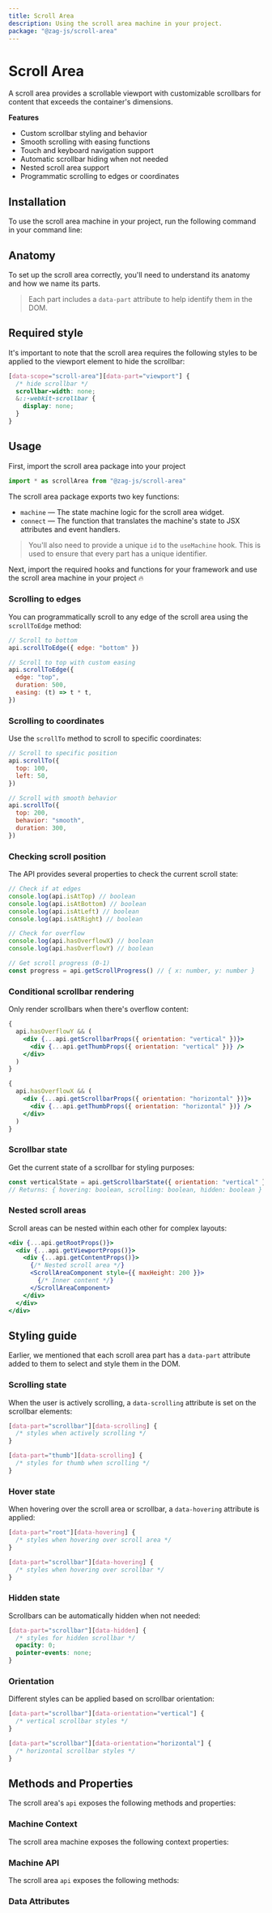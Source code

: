 ```yaml
---
title: Scroll Area
description: Using the scroll area machine in your project.
package: "@zag-js/scroll-area"
---
```


# Scroll Area

A scroll area provides a scrollable viewport with customizable scrollbars for
content that exceeds the container's dimensions.

<Resources pkg="@zag-js/scroll-area" />

<Showcase id="ScrollArea" />

**Features**

- Custom scrollbar styling and behavior
- Smooth scrolling with easing functions
- Touch and keyboard navigation support
- Automatic scrollbar hiding when not needed
- Nested scroll area support
- Programmatic scrolling to edges or coordinates

## Installation

To use the scroll area machine in your project, run the following command in
your command line:

<CodeSnippet id="scroll-area/installation.mdx" />

## Anatomy

To set up the scroll area correctly, you'll need to understand its anatomy and
how we name its parts.

> Each part includes a `data-part` attribute to help identify them in the DOM.

<Anatomy id="scroll-area" />

## Required style

It's important to note that the scroll area requires the following styles to be
applied to the viewport element to hide the scrollbar:

```css
[data-scope="scroll-area"][data-part="viewport"] {
  /* hide scrollbar */
  scrollbar-width: none;
  &::-webkit-scrollbar {
    display: none;
  }
}
```

## Usage

First, import the scroll area package into your project

```jsx
import * as scrollArea from "@zag-js/scroll-area"
```

The scroll area package exports two key functions:

- `machine` — The state machine logic for the scroll area widget.
- `connect` — The function that translates the machine's state to JSX attributes
  and event handlers.

> You'll also need to provide a unique `id` to the `useMachine` hook. This is
> used to ensure that every part has a unique identifier.

Next, import the required hooks and functions for your framework and use the
scroll area machine in your project 🔥

<CodeSnippet id="scroll-area/usage.mdx" />

### Scrolling to edges

You can programmatically scroll to any edge of the scroll area using the
`scrollToEdge` method:

```jsx
// Scroll to bottom
api.scrollToEdge({ edge: "bottom" })

// Scroll to top with custom easing
api.scrollToEdge({
  edge: "top",
  duration: 500,
  easing: (t) => t * t,
})
```

### Scrolling to coordinates

Use the `scrollTo` method to scroll to specific coordinates:

```jsx
// Scroll to specific position
api.scrollTo({
  top: 100,
  left: 50,
})

// Scroll with smooth behavior
api.scrollTo({
  top: 200,
  behavior: "smooth",
  duration: 300,
})
```

### Checking scroll position

The API provides several properties to check the current scroll state:

```jsx
// Check if at edges
console.log(api.isAtTop) // boolean
console.log(api.isAtBottom) // boolean
console.log(api.isAtLeft) // boolean
console.log(api.isAtRight) // boolean

// Check for overflow
console.log(api.hasOverflowX) // boolean
console.log(api.hasOverflowY) // boolean

// Get scroll progress (0-1)
const progress = api.getScrollProgress() // { x: number, y: number }
```

### Conditional scrollbar rendering

Only render scrollbars when there's overflow content:

```jsx
{
  api.hasOverflowY && (
    <div {...api.getScrollbarProps({ orientation: "vertical" })}>
      <div {...api.getThumbProps({ orientation: "vertical" })} />
    </div>
  )
}

{
  api.hasOverflowX && (
    <div {...api.getScrollbarProps({ orientation: "horizontal" })}>
      <div {...api.getThumbProps({ orientation: "horizontal" })} />
    </div>
  )
}
```

### Scrollbar state

Get the current state of a scrollbar for styling purposes:

```jsx
const verticalState = api.getScrollbarState({ orientation: "vertical" })
// Returns: { hovering: boolean, scrolling: boolean, hidden: boolean }
```

### Nested scroll areas

Scroll areas can be nested within each other for complex layouts:

```jsx
<div {...api.getRootProps()}>
  <div {...api.getViewportProps()}>
    <div {...api.getContentProps()}>
      {/* Nested scroll area */}
      <ScrollAreaComponent style={{ maxHeight: 200 }}>
        {/* Inner content */}
      </ScrollAreaComponent>
    </div>
  </div>
</div>
```

## Styling guide

Earlier, we mentioned that each scroll area part has a `data-part` attribute
added to them to select and style them in the DOM.

### Scrolling state

When the user is actively scrolling, a `data-scrolling` attribute is set on the
scrollbar elements:

```css
[data-part="scrollbar"][data-scrolling] {
  /* styles when actively scrolling */
}

[data-part="thumb"][data-scrolling] {
  /* styles for thumb when scrolling */
}
```

### Hover state

When hovering over the scroll area or scrollbar, a `data-hovering` attribute is
applied:

```css
[data-part="root"][data-hovering] {
  /* styles when hovering over scroll area */
}

[data-part="scrollbar"][data-hovering] {
  /* styles when hovering over scrollbar */
}
```

### Hidden state

Scrollbars can be automatically hidden when not needed:

```css
[data-part="scrollbar"][data-hidden] {
  /* styles for hidden scrollbar */
  opacity: 0;
  pointer-events: none;
}
```

### Orientation

Different styles can be applied based on scrollbar orientation:

```css
[data-part="scrollbar"][data-orientation="vertical"] {
  /* vertical scrollbar styles */
}

[data-part="scrollbar"][data-orientation="horizontal"] {
  /* horizontal scrollbar styles */
}
```

## Methods and Properties

The scroll area's `api` exposes the following methods and properties:

### Machine Context

The scroll area machine exposes the following context properties:

<ContextTable name="scroll-area" />

### Machine API

The scroll area `api` exposes the following methods:

<ApiTable name="scroll-area" />

### Data Attributes

<DataAttrTable name="scroll-area" />
